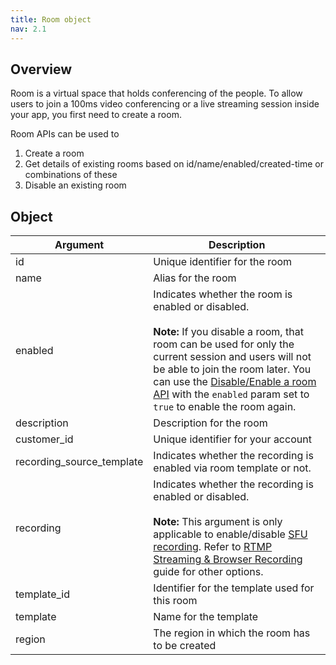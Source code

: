 ```yaml
---
title: Room object
nav: 2.1
---
```


## Overview

Room is a virtual space that holds conferencing of the people. To allow users to join a 100ms video conferencing or a live streaming session inside your app, you first need to create a room.

Room APIs can be used to

1. Create a room
2. Get details of existing rooms based on id/name/enabled/created-time or combinations of these
3. Disable an existing room

<BaseRequest title="https://api.100ms.live/v2/rooms" />

## Object

| Argument                  | Description                                                                                                                                                                                                                                                                                                                                                |
| ------------------------- | ---------------------------------------------------------------------------------------------------------------------------------------------------------------------------------------------------------------------------------------------------------------------------------------------------------------------------------------------------------- |
| id                        | Unique identifier for the room                                                                                                                                                                                                                                                                                                                             |
| name                      | Alias for the room                                                                                                                                                                                                                                                                                                                                         |
| enabled                   | Indicates whether the room is enabled or disabled. <br/><br/> **Note:** If you disable a room, that room can be used for only the current session and users will not be able to join the room later. You can use the [Disable/Enable a room API](/server-side/v2/rooms/disable-or-enable) with the `enabled` param set to `true` to enable the room again. |
| description               | Description for the room                                                                                                                                                                                                                                                                                                                                   |
| customer_id               | Unique identifier for your account                                                                                                                                                                                                                                                                                                                         |
| recording_source_template | Indicates whether the recording is enabled via room template or not.                                                                                                                                                                                                                                                                                       |
| recording                 | Indicates whether the recording is enabled or disabled. <br/><br/> **Note:** This argument is only applicable to enable/disable [SFU recording](/server-side/v2/destinations/recording). Refer to [RTMP Streaming & Browser Recording](/server-side/v2/destinations/rtmp-streaming-and-browser-recording) guide for other options.                         |
| template_id               | Identifier for the template used for this room                                                                                                                                                                                                                                                                                                             |
| template                  | Name for the template                                                                                                                                                                                                                                                                                                                                      |
| region                    | The region in which the room has to be created                                                                                                                                                                                                                                                                                                             |
